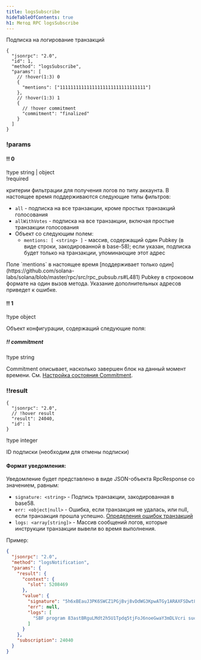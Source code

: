 ```yaml
---
title: logsSubscribe
hideTableOfContents: true
h1: Метод RPC logsSubscribe
---
```


Подписка на логирование транзакций

<APIMethod>

```jsonc !!request
{
  "jsonrpc": "2.0",
  "id": 1,
  "method": "logsSubscribe",
  "params": [
    // !hover(1:3) 0
    {
      "mentions": ["11111111111111111111111111111111"]
    },
    // !hover(1:3) 1
    {
      // !hover commitment
      "commitment": "finalized"
    }
  ]
}
```

### !params

#### !! 0

!type string | object  
!required

критерии фильтрации для получения логов по типу аккаунта. В настоящее время
поддерживаются следующие типы фильтров:

- `all` - подписка на все транзакции, кроме простых транзакций голосования
- `allWithVotes` - подписка на все транзакции, включая простые транзакции
  голосования
- Объект со следующим полем:
  - `mentions: [ <string> ]` - массив, содержащий один Pubkey (в виде строки,
    закодированной в base-58); если указан, подписка будет только на транзакции,
    упоминающие этот адрес

<Callout type="warn" title={true}>
  Поле `mentions` в настоящее время [поддерживает только
  один](https://github.com/solana-labs/solana/blob/master/rpc/src/rpc_pubsub.rs#L481)
  Pubkey в строковом формате на один вызов метода. Указание дополнительных
  адресов приведет к ошибке.
</Callout>

#### !! 1

!type object

Объект конфигурации, содержащий следующие поля:

##### !! commitment

!type string

Commitment описывает, насколько завершен блок на данный момент времени. См.
[Настройка состояния Commitment](/docs/rpc#configuring-state-commitment).

### !!result

```jsonc !response
{
  "jsonrpc": "2.0",
  // !hover result
  "result": 24040,
  "id": 1
}
```

!type integer

ID подписки (необходим для отмены подписки)

</APIMethod>

#### Формат уведомления:

Уведомление будет представлено в виде JSON-объекта RpcResponse со значением,
равным:

- `signature: <string>` - Подпись транзакции, закодированная в base58.
- `err: <object|null>` - Ошибка, если транзакция не удалась, или null, если
  транзакция прошла успешно.
  [Определения ошибок транзакций](https://github.com/solana-labs/solana/blob/c0c60386544ec9a9ec7119229f37386d9f070523/sdk/src/transaction/error.rs#L13)
- `logs: <array[string]>` - Массив сообщений логов, которые инструкции
  транзакции вывели во время выполнения.

Пример:

```json
{
  "jsonrpc": "2.0",
  "method": "logsNotification",
  "params": {
    "result": {
      "context": {
        "slot": 5208469
      },
      "value": {
        "signature": "5h6xBEauJ3PK6SWCZ1PGjBvj8vDdWG3KpwATGy1ARAXFSDwt8GFXM7W5Ncn16wmqokgpiKRLuS83KUxyZyv2sUYv",
        "err": null,
        "logs": [
          "SBF program 83astBRguLMdt2h5U1Tpdq5tjFoJ6noeGwaY3mDLVcri success"
        ]
      }
    },
    "subscription": 24040
  }
}
```

